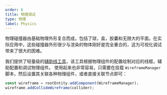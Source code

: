 ```yaml
---
order: 6
title: 物理调试
type: 物理
label: Physics
---
```


物理碰撞器由基础物理外形复合而成，包括了球，盒，胶囊和无限大的平面。在实际应用中，这些碰撞器外形很少与渲染的物体刚好是完全重合的，这为可视化调试带来了很大的困难。

我们提供了轻量级的[辅助线工具](https://github.com/galacean/engine-toolkit/tree/main/packages/auxiliary-lines)，该工具根据物理组件的配置绘制对应的线框，辅助配置和调试物理组件。
使用起来也非常容易，只需要在挂载 `WireframeManager` 脚本，然后设置其关联各种物理组件，或者直接关联节点即可：
```typescript
const wireframe = rootEntity.addComponent(WireframeManager);
wireframe.addCollideWireframe(collider);
```
<Playground href="/embed/physics-debug-draw" />
